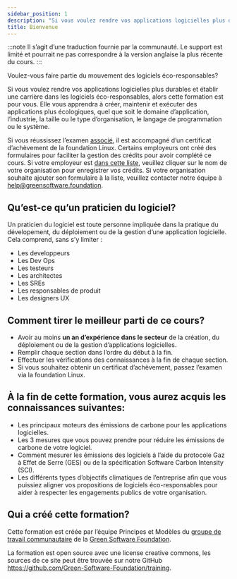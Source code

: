 ```yaml
---
sidebar_position: 1
description: "Si vous voulez rendre vos applications logicielles plus durables et établir une carrière dans les logiciels éco-responsables, alors cette formation est pour vous"
title: Bienvenue
---
```


:::note
Il s’agit d’une traduction fournie par la communauté. Le support est limité et pourrait ne pas correspondre à la version anglaise la plus récente du cours.
:::

Voulez-vous faire partie du mouvement des logiciels éco-responsables?

Si vous voulez rendre vos applications logicielles plus durables et établir une carrière dans les logiciels éco-responsables, alors cette formation est pour vous. Elle vous apprendra à créer, maintenir et exécuter des applications plus écologiques, quel que soit le domaine d’application, l’industrie, la taille ou le type d’organisation, le langage de programmation ou le système.

Si vous réussissez l’examen [associé](https://grnsft.org/practitioner/lf-exam), il est accompagné d’un certificat d’achèvement de la foundation Linux. Certains employeurs ont créé des formulaires pour faciliter la gestion des crédits pour avoir complété ce cours. Si votre employeur est [dans cette liste](https://docs.google.com/document/d/1Jv-f7wGyODzEySQFfVk6Vo_OAHWjf-jAdFmyfDQUgvU/edit?usp=sharing), veuillez cliquer sur le nom de votre organisation pour enregistrer vos crédits. Si votre organisation souhaite ajouter son formulaire à la liste, veuillez contacter notre équipe à help@greensoftware.foundation.

## Qu’est-ce qu’un praticien du logiciel?

Un praticien du logiciel est toute personne impliquée dans la pratique du dévelopement, du déploiement ou de la gestion d’une application logicielle. Cela comprend, sans s’y limiter :

- Les developpeurs
- Les Dev Ops
- Les testeurs
- Les architectes
- Les SREs
- Les responsables de produit
- Les designers UX

## Comment tirer le meilleur parti de ce cours?

- Avoir au moins **un an d’expérience dans le secteur** de la création, du déploiement ou de la gestion d’applications logicielles.
- Remplir chaque section dans l’ordre du début à la fin.
- Effectuer les vérifications des connaissances à la fin de chaque section.
- Si vous souhaitez obtenir un certificat d’achèvement, passez l’examen via la foundation Linux.

## À la fin de cette formation, vous aurez acquis les connaissances suivantes:

- Les principaux moteurs des émissions de carbone pour les applications logicielles.
- Les 3 mesures que vous pouvez prendre pour réduire les émissions de carbone de votre logiciel.
- Comment mesurer les émissions des logiciels à l’aide du protocole Gaz à Effet de Serre (GES) ou de la spécification Software Carbon Intensity (SCI).
- Les différents types d’objectifs climatiques de l’entreprise afin que vous puissiez aligner vos propositions de logiciels éco-responsables pour aider à respecter les engagements publics de votre organisation.

## Qui a créé cette formation?

Cette formation est créée par l’équipe Principes et Modèles du [groupe de travail communautaire](https://community.greensoftware.foundation) de la [Green Software Foundation](https://greensoftware.foundation).

La formation est open source avec une license creative commons, les sources de ce site peut être trouvée sur notre GitHub https://github.com/Green-Software-Foundation/training.
